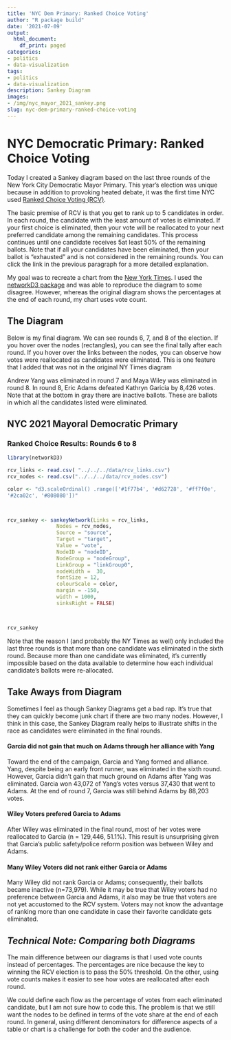```yaml
---
title: 'NYC Dem Primary: Ranked Choice Voting'
author: "R package build"
date: '2021-07-09'
output:
  html_document:
    df_print: paged
categories:
- politics
- data-visualization
tags:
- politics
- data-visualization
description: Sankey Diagram
images:
- /img/nyc_mayor_2021_sankey.png
slug: nyc-dem-primary-ranked-choice-voting
---
```


# NYC Democratic Primary: Ranked Choice Voting 

Today I created a Sankey diagram based on the last three rounds of the New York City Democratic Mayor Primary. This year's election was unique because in addition to provoking heated debate, it was the first time NYC used [Ranked Choice Voting (RCV)](https://www.vox.com/22443775/ranked-choice-voting-explained-new-york-strategy). 

The basic premise of RCV is that you get to rank up to 5 candidates in order.  In each round, the candidate with the least amount of votes is eliminated.  If your first choice is eliminated, then your vote will be reallocated to your next preferred candidate among the remaining candidates.  This process continues until one candidate receives 5at least 50% of the remaining ballots.  Note that if all your candidates have been eliminated, then your ballot is "exhausted" and is not considered in the remaining rounds.  You can click the link in the previous paragraph for a more detailed explanation. 

My goal was to recreate a chart from the [New York Times](https://www.nytimes.com/interactive/2021/06/22/us/elections/results-nyc-mayor-primary.html).    I used the [networkD3 package](https://cran.r-project.org/web/packages/networkD3/networkD3.pdf) and was able to reproduce the diagram to some disagree.  However, whereas the original diagram shows the percentages at the end of each round, my chart uses vote count.  


## The Diagram
Below is my final diagram.  We can see rounds 6, 7, and 8 of the election.  If you hover over the nodes (rectangles), you can see the final tally after each round.  If you hover over the links between the nodes, you can observe how votes were reallocated as candidates were eliminated.  This is one feature that I added that was not in the original NY Times diagram

Andrew Yang was eliminated in round 7 and Maya Wiley was eliminated in round 8.  In round 8, Eric Adams defeated Kathryn Garicia by 8,426 votes.  Note that at the bottom in gray there are inactive ballots.  These are ballots in which all the candidates listed were eliminated.  

## NYC 2021 Mayoral Democratic Primary 
### Ranked Choice Results: Rounds 6 to 8




```r
library(networkD3)

rcv_links <- read.csv( "../../../data/rcv_links.csv")
rcv_nodes <- read.csv("../../../data/rcv_nodes.csv")

color <- "d3.scaleOrdinal() .range(['#1f77b4', '#d62728', '#ff7f0e',
'#2ca02c', '#808080'])"



rcv_sankey <- sankeyNetwork(Links = rcv_links,
                Nodes = rcv_nodes,
                Source = "source",
                Target = "target",
                Value = "vote",
                NodeID = "nodeID",
                NodeGroup = "nodeGroup",
                LinkGroup = "linkGroup0",
                nodeWidth =  30,
                fontSize = 12, 
                colourScale = color,
                margin = -150,
                width = 1000, 
                sinksRight = FALSE)



rcv_sankey

```
Note that the reason I (and probably the NY Times as well) only included the last three rounds is that more than one candidate was eliminated in the sixth round.  Because more than one candidate was eliminated, it's currently impossible based on the data available to determine how each individual candidate's ballots were re-allocated. 

## Take Aways from Diagram 

Sometimes I feel as though Sankey Diagrams get a bad rap. It's true that they can quickly become junk chart if there are two many nodes.  However, I think in this case, the Sankey Diagram really helps to illustrate shifts in the race as candidates were eliminated in the final rounds.


#### Garcia did not gain that much on Adams through her alliance with Yang
Toward the end of the campaign, Garcia and Yang formed and alliance.  Yang, despite being an early front runner, was eliminated in the sixth round.  However, Garcia didn't gain that much ground on Adams after Yang was eliminated.  Garcia won 43,072 of Yang's votes versus 37,430 that went to Adams.  At the end of round 7, Garcia was still behind Adams by 88,203 votes. 


#### Wiley Voters prefered Garcia to Adams 
After Wiley was eliminated in the final round, most of her votes were reallocated to Garcia (n = 129,446, 51.1%). This result is unsurprising given that Garcia's public safety/police reform position was between Wiley and Adams.  

#### Many Wiley Voters did not rank either Garcia or Adams
Many Wiley did not rank Garcia or Adams; consequently, their ballots became inactive (n=73,979).  While it may be true that Wiley voters had no preference between Garcia and Adams, it also may be true that voters are not yet accustomed to the RCV system.  Voters may not know the advantage of ranking more than one candidate in case their favorite candidate gets eliminated.  

## <i>Technical Note: Comparing both Diagrams</i>
The main difference between our diagrams is that I used vote counts instead of percentages.  The percentages are nice because the key to winning the RCV election is to pass the 50% threshold. On the other, using vote counts makes it easier to see how votes are reallocated after each round.  

We could define each flow as the percentage of votes from each eliminated candidate, but I am not sure how to code this.  The problem is that we still want the nodes to be defined in terms of the vote share at the end of each round.  In general, using different denominators for difference aspects of a table or chart is a challenge for both the coder and the audience.  

